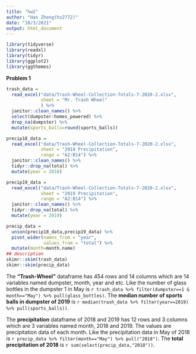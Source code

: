 ```yaml
---
title: "hw2"
author: "Hao Zheng(hz2772)"
date: "10/3/2021"
output: html_document
---
```


```r
library(tidyverse)
library(readxl)
library(tidyr)
library(ggplot2)
library(ggthemes)
```

**Problem 1**
```r
trash_data = 
  read_excel("data/Trash-Wheel-Collection-Totals-7-2020-2.xlsx",
             sheet = "Mr. Trash Wheel"
             ) %>%
  janitor::clean_names() %>%
  select(dumpster:homes_powered) %>%
  drop_na(dumpster) %>%
  mutate(sports_balls=round(sports_balls))

precip18_data = 
  read_excel("data/Trash-Wheel-Collection-Totals-7-2020-2.xlsx",
             sheet = "2018 Precipitation",
             range = "A2:B14") %>%
  janitor::clean_names() %>%
  tidyr::drop_na(total) %>%
  mutate(year = 2018)

precip19_data = 
  read_excel("data/Trash-Wheel-Collection-Totals-7-2020-2.xlsx",
             sheet = "2019 Precipitation",
             range = "A2:B14") %>%
  janitor::clean_names() %>%
  tidyr::drop_na(total) %>%
  mutate(year = 2019) 

precip_data = 
  union(precip18_data,precip19_data) %>%
  pivot_wider(names_from = "year",
              values_from = "total") %>%
  mutate(month=month.name)
## description
skimr::skim(trash_data)
skimr::skim(precip_data)
```
The **"Trash-Wheel"** dataframe has 454  rows and 14 columns which are 14 variables named dumpster, month, year and etc. Like the number of glass bottles in the dumpster 1 in May is `r trash_data %>% filter(dumpster==1 & month=="May") %>% pull(glass_bottles)`. The **median number of sports balls in dumpster of 2019** is `r median(trash_data %>% filter(year==2019) %>% pull(sports_balls))`.


The **precipitation** dataframe of 2018 and 2019 has 12 rows and 3 columns which are 3 variables named month, 2018 and 2019. The values are precipitation data of each month. Like the precipitation data in May of 2018 is `r precip_data %>% filter(month=="May") %>% pull("2018")`. The **total precipitation of 2018** is `r sum(select(precip_data,"2018"))`.


